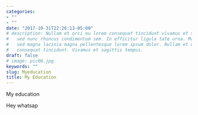 ```yaml
---
categories:
- ""
- ""
date: "2017-10-31T22:26:13-05:00"
# description: Nullam et orci eu lorem consequat tincidunt vivamus et sagittis magna
#   sed nunc rhoncus condimentum sem. In efficitur ligula tate urna. Maecenas massa
#   sed magna lacinia magna pellentesque lorem ipsum dolor. Nullam et orci eu lorem
#   consequat tincidunt. Vivamus et sagittis tempus.
draft: false
# image: pic08.jpg
keywords: ""
slug: Myeducation
title: My Education
---
```

My education

Hey whatsap